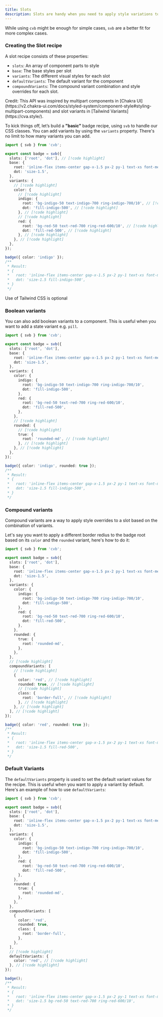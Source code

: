 ```yaml
---
title: Slots
description: Slots are handy when you need to apply style variations to multiple parts of a component.
---
```


While using `cvb` might be enough for simple cases, `svb` are a better fit for more complex cases.

### Creating the Slot recipe

A slot recipe consists of these properties:

- `slots`: An array of component parts to style
- `base`: The base styles per slot
- `variants`: The different visual styles for each slot
- `defaultVariants`: The default variant for the component
- `compoundVariants`: The compound variant combination and style overrides for each slot.

<Callout type="warn">
  Credit: This API was inspired by multipart components in [Chakra
  UI](https://v2.chakra-ui.com/docs/styled-system/component-style#styling-multipart-components) and slot variants in
  [Tailwind Variants](https://cva.style/).
</Callout>

To kick things off, let’s build a **"basic"** badge recipe, using `svb` to handle our CSS classes.
You can add variants by using the `variants` property. There's no limit to how many variants you can add.

```ts title="components/badge.ts"
import { svb } from 'cvb';

export const badge = svb({
  slots: ['root', 'dot'], // [!code highlight]
  base: {
    root: 'inline-flex items-center gap-x-1.5 px-2 py-1 text-xs font-medium ring-1 ring-inset',
    dot: 'size-1.5',
  },
  variants: {
    // [!code highlight]
    color: {
      // [!code highlight]
      indigo: {
        root: 'bg-indigo-50 text-indigo-700 ring-indigo-700/10', // [!code highlight]
        dot: 'fill-indigo-500', // [!code highlight]
      }, // [!code highlight]
      // [!code highlight]
      red: {
        root: 'bg-red-50 text-red-700 ring-red-600/10', // [!code highlight]
        dot: 'fill-red-500', // [!code highlight]
      }, // [!code highlight]
    }, // [!code highlight]
  },
});

badge({ color: 'indigo' });
/**
 * Result:
 * {
 *   root: 'inline-flex items-center gap-x-1.5 px-2 py-1 text-xs font-medium ring-1 ring-inset bg-indigo-50 text-indigo-700 ring-indigo-700/10',
 *   dot: 'size-1.5 fill-indigo-500',
 * }
 */
```

<Callout>Use of Tailwind CSS is optional</Callout>

### Boolean variants

You can also add boolean variants to a component. This is useful when you want to add a state variant e.g. `pill`.

```ts title="components/badge.ts"
import { svb } from 'cvb';

export const badge = svb({
  slots: ['root', 'dot'],
  base: {
    root: 'inline-flex items-center gap-x-1.5 px-2 py-1 text-xs font-medium ring-1 ring-inset',
    dot: 'size-1.5',
  },
  variants: {
    color: {
      indigo: {
        root: 'bg-indigo-50 text-indigo-700 ring-indigo-700/10',
        dot: 'fill-indigo-500',
      },
      red: {
        root: 'bg-red-50 text-red-700 ring-red-600/10',
        dot: 'fill-red-500',
      },
    },
    // [!code highlight]
    rounded: {
      // [!code highlight]
      true: {
        root: 'rounded-md', // [!code highlight]
      }, // [!code highlight]
    }, // [!code highlight]
  },
});

badge({ color: 'indigo', rounded: true });
/**
 * Result:
 * {
 *   root: 'inline-flex items-center gap-x-1.5 px-2 py-1 text-xs font-medium ring-1 ring-inset bg-indigo-50 text-indigo-700 ring-indigo-700/10 rounded-md',
 *   dot: 'size-1.5 fill-indigo-500',
 * }
 */
```

### Compound variants

Compound variants are a way to apply style overrides to a slot based on the combination of variants.

Let's say you want to apply a different border redius to the badge root based on its `color` and the `rounded`
variant, here's how to do it:

```ts title="components/badge.ts"
import { svb } from 'cvb';

export const badge = svb({
  slots: ['root', 'dot'],
  base: {
    root: 'inline-flex items-center gap-x-1.5 px-2 py-1 text-xs font-medium ring-1 ring-inset',
    dot: 'size-1.5',
  },
  variants: {
    color: {
      indigo: {
        root: 'bg-indigo-50 text-indigo-700 ring-indigo-700/10',
        dot: 'fill-indigo-500',
      },
      red: {
        root: 'bg-red-50 text-red-700 ring-red-600/10',
        dot: 'fill-red-500',
      },
    },
    rounded: {
      true: {
        root: 'rounded-md',
      },
    },
  },
  // [!code highlight]
  compoundVariants: [
    // [!code highlight]
    {
      color: 'red', // [!code highlight]
      rounded: true, // [!code highlight]
      // [!code highlight]
      class: {
        root: 'border-full', // [!code highlight]
      }, // [!code highlight]
    }, // [!code highlight]
  ], // [!code highlight]
});

badge({ color: 'red', rounded: true });
/**
 * Result:
 * {
 *   root: 'inline-flex items-center gap-x-1.5 px-2 py-1 text-xs font-medium ring-1 ring-inset bg-red-50 text-red-700 ring-red-600/10 rounded-md rounded-full',
 *   dot: 'size-1.5 fill-red-500',
 * }
 */
```

### Default Variants

The `defaultVariants` property is used to set the default variant values for the recipe. This is useful when you want to
apply a variant by default. Here's an example of how to use `defaultVariants`:

```ts title="components/badge.ts"
import { svb } from 'cvb';

export const badge = svb({
  slots: ['root', 'dot'],
  base: {
    root: 'inline-flex items-center gap-x-1.5 px-2 py-1 text-xs font-medium ring-1 ring-inset',
    dot: 'size-1.5',
  },
  variants: {
    color: {
      indigo: {
        root: 'bg-indigo-50 text-indigo-700 ring-indigo-700/10',
        dot: 'fill-indigo-500',
      },
      red: {
        root: 'bg-red-50 text-red-700 ring-red-600/10',
        dot: 'fill-red-500',
      },
    },
    rounded: {
      true: {
        root: 'rounded-md',
      },
    },
  },
  compoundVariants: [
    {
      color: 'red',
      rounded: true,
      class: {
        root: 'border-full',
      },
    },
  ],
  // [!code highlight]
  defaultVariants: {
    color: 'red', // [!code highlight]
  }, // [!code highlight]
});

badge();
/**
 * Result:
 * {
 *   root: 'inline-flex items-center gap-x-1.5 px-2 py-1 text-xs font-medium ring-1 ring-inset bg-red-50 text-red-700 ring-red-600/10',
 *   dot: 'size-1.5 bg-red-50 text-red-700 ring-red-600/10',
 * }
 */
```
